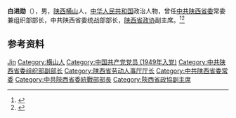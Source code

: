 '''白进勋'''（{{bd|1931年||1988年}}），男，[[陕西|陕西]][[横山县|横山]]人，[[中华人民共和国|中华人民共和国]]政治人物，曾任[[中共陕西省委|中共陕西省委]]常委兼组织部部长，中共陕西省委统战部部长，[[陕西省政协|陕西省政协]]副主席。<ref>{{Cite web|title=白进勋|url=http://www.sxlib.org.cn/dfzy/wszl/sxswszlsxg/rwzl_5204/grcj_5205/201701/t20170122_609398.html|accessdate=2020-07-21|work=陕西省文史资料数据库}}</ref><ref>{{Cite book|title=中华人民共和国职官志|author=何虎生, 李耀东, 向常福主编|publisher=中国社会出版社|year=2003|isbn=9787800883934|location=北京|pages=}}</ref>

== 参考资料 ==
{{reflist}}

{{中国人物小作品}}

{{Authority control}}
{{DEFAULTSORT:Bai白}}
[[Category:白姓|Jin]]
[[Category:横山人|Category:横山人]]
[[Category:中国共产党党员_(1949年入党)|Category:中国共产党党员 (1949年入党)]]
[[Category:中共陕西省委组织部副部长|Category:中共陕西省委组织部副部长]]
[[Category:陕西省劳动人事厅厅长|Category:陕西省劳动人事厅厅长]]
[[Category:中共陕西省委常委|Category:中共陕西省委常委]]
[[Category:中共陝西省委統戰部部長|Category:中共陝西省委統戰部部長]]
[[Category:陝西省政協副主席|Category:陝西省政協副主席]]